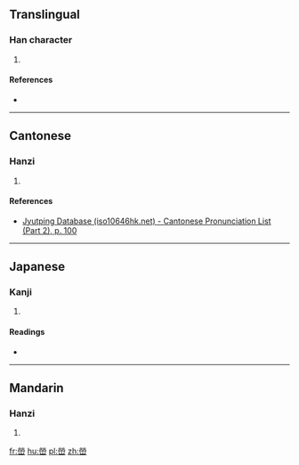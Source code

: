==Translingual==

===Han character===
{{Han char|rn=46|rad=山|as=10|sn=13|four=|canj=FFBU|ids=⿱𤇾山}}

# {{defn|Han|sort=山10}}

====References====
* {{Han ref|kx=0317.160|dkj=08337|dj=0617.370|hdz=10792.070|uh=5D64|ud=23908}}

----

==Cantonese==

===Hanzi===
{{yue-hanzi|jyut=[[wing4]]|y=wing4}}

# {{defn|lang=yue|sort=山10}}

====References====
* [http://www.iso10646hk.net/jp/document/download.jsp Jyutping Database (iso10646hk.net) - Cantonese Pronunciation List (Part 2), p. 100]

----

==Japanese==

===Kanji===
{{ja-kanji|grade=|rs=山10}}

# {{defn|lang=ja|sort=山10}}

====Readings====
* {{ja-readings|on=[[けい]] (kei), [[ぎょう]] (gyō), [[こう]] (kō), [[えい]] (ei), [[よう]] (yō)|kun=[[やまのふかいさま]] (yamanofukaisama)}}

----

==Mandarin==

===Hanzi===
{{cmn-hanzi|pin=[[róng]] ([[rong2]])|wg=jung<sup>2</sup>}}

# {{defn|lang=cmn|sort=山10}}

[[fr:嵤]]
[[hu:嵤]]
[[pl:嵤]]
[[zh:嵤]]